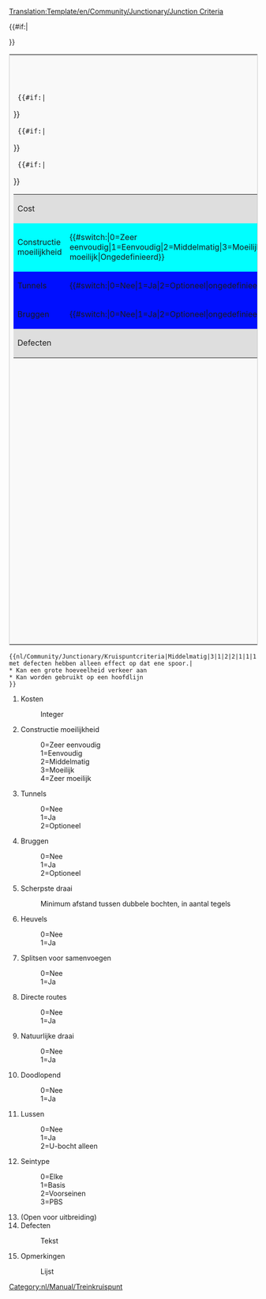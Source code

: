 <noinclude>[[Translation:Template/en/Community/Junctionary/Junction Criteria]]</noinclude><noinclude></noinclude><includeonly>
<table style='border: 1px solid #ccc;background-color: #f9f9f9;'>
<tr><th colspan='2'>[[nl/Community/Junctionary/Kruispuntcriteria|Kruispuntcriteria]]</th></tr>
<tr><td width='50%' valign='top'>
<table border='0' width='100%'>
  <tr bgcolor='#DEDEDE'><td>Cost</td><td>{{{1}}}</td></tr>
  {{#if:{{{2}}}|<tr bgcolor='#{{#switch:{{{2}}}|0=99FF99|1=CCFF99|2=FFFF99|3=FFCC99|4=FF9999|FFFFFF}}'>
  <td>Constructie moeilijkheid</td><td>{{#switch:{{{2}}}|0=Zeer eenvoudig|1=Eenvoudig|2=Middelmatig|3=Moeilijk|4=Zeer moeilijk|Ongedefinieerd}}</td></tr>}}
  {{#if:{{{3}}}|<tr bgcolor='#{{#switch:{{{3}}}|0=CCFFCC|1=FFCCCC|2=FFFFCC|FFFFFF}}'>
  <td>Tunnels</td><td>{{#switch:{{{3}}}|0=Nee|1=Ja|2=Optioneel|ongedefinieerd}}</td></tr>}}
  {{#if:{{{4}}}|<tr bgcolor='#{{#switch:{{{4}}}|0=CCFFCC|1=FFCCCC|2=FFFFCC|FFFFFF}}'>
  <td>Bruggen</td><td>{{#switch:{{{4}}}|0=Nee|1=Ja|2=Optioneel|ongedefinieerd}}</td></tr>}}
  <tr bgcolor='#DEDEDE'><td colspan='2'>Defecten<br/>{{{14}}}</td></tr>
</table>
</td><td width='50%' valign='top'>
<table border='0' width='100%'>{{#if:{{{5}}}|<tr bgcolor='#{{#switch:{{{5}}}   | 0=f99fff   | 1=fc9fff   | 2=fd9fff   | 3=fe9fff   | 4=ff9fff   | 5=ef9fff   | 6=df9fff   | 7=cf9fff   | 8=bf9fff   | 9=af9fff   |10=9f9fff   |11=8f9fff   |12=7f9fff   |  ffffff  }}'>
  <td>Scherpste draai</td><td>{{{5}}}</td></tr>}}
  {{#if:{{{6}}}|<tr bgcolor='#{{#switch:{{{6}}}|0=CCFFCC|1=FFCCCC|FFFFFF}}'>
  <td>Heuvels</td><td>{{#switch:{{{6}}}|0=Nee|1=Ja|ongedefinieerd}}</td></tr>}}
   {{#if:{{{7}}}|<tr bgcolor='#{{#switch:{{{7}}}|0=FFCCCC|1=CCFFCC|FFFFFF}}'>
  <td>Splitsen voor samenvoegen</td><td>{{#switch:{{{7}}}|0=Nee|1=Ja|ongedefinieerd}}</td></tr>}}
  {{#if:{{{8}}}|<tr bgcolor='#{{#switch:{{{8}}}|0=FFCCCC|1=CCFFCC|FFFFFF}}'>
  <td>Directe Route</td><td>{{#switch:{{{8}}}|0=Nee|1=Ja|ongedefinieerd}}</td></tr>}}
  {{#if:{{{9}}}|<tr bgcolor='#{{#switch:{{{9}}}|0=FFCCCC|1=CCFFCC|FFFFFF}}'>
  <td>Natuurlijke draai</td><td>{{#switch:{{{9}}}|0=Nee|1=Ja|ongedefinieerd}}</td></tr>}}
  {{#if:{{{10}}}|<tr bgcolor='#{{#switch:{{{10}}}|0=CCFFCC|1=FFCCCC|FFFFFF}}'>
  <td>Doodlopend</td><td>{{#switch:{{{10}}}|0=Nee|1=Ja|ongedefinieerd}}</td></tr>}}
  {{#if:{{{11}}}|<tr bgcolor='#{{#switch:{{{11}}}|0=CCFFCC|1=FFCCCC|2=CCFFCC|FFFFFF}}'>
  <td>Lussen</td><td>{{#switch:{{{11}}}|0=Nee|1=Ja|2=U-bocht alleen|ongedefinieerd}}</td></tr>}}
  {{#if:{{{12}}}|<tr bgcolor='#DEDEDE'><td>Seintype</td>
  <td>{{#switch:{{{12}}}|0=Elke|1=Basis|2=Voorsein|3=PBS|ongedefinieerd}}</td></tr>}}
</table>
</td></tr>
{{#if:{{{15}}}|<tr><td colspan='2'>{{{15}}}</td></tr>}}
</table>
</includeonly>
<noinclude>
{{nl/Community/Junctionary/Kruispuntcriteria|Middelmatig|3|1|2|2|1|1|1|1|0|0|0||Treinen met defecten hebben alleen effect op dat ene spoor.|
* Kan een grote hoeveelheid verkeer aan
* Kan worden gebruikt op een hoofdlijn
}}
<pre>{{nl/Community/Junctionary/Kruispuntcriteria|Middelmatig|3|1|2|2|1|1|1|1|0|0|0||Treinen met defecten hebben alleen effect op dat ene spoor.|
* Kan een grote hoeveelheid verkeer aan
* Kan worden gebruikt op een hoofdlijn
}}</pre>
#Kosten
#:Integer
#Constructie moeilijkheid
#:0=Zeer eenvoudig
#:1=Eenvoudig
#:2=Middelmatig
#:3=Moeilijk
#:4=Zeer moeilijk
#Tunnels
#:0=Nee
#:1=Ja
#:2=Optioneel
#Bruggen
#:0=Nee
#:1=Ja
#:2=Optioneel
#Scherpste draai
#:Minimum afstand tussen dubbele bochten, in aantal tegels
#Heuvels
#:0=Nee
#:1=Ja
#Splitsen voor samenvoegen
#:0=Nee
#:1=Ja
#Directe routes
#:0=Nee
#:1=Ja
#Natuurlijke draai
#:0=Nee
#:1=Ja
#Doodlopend
#:0=Nee
#:1=Ja
#Lussen
#:0=Nee
#:1=Ja
#:2=U-bocht alleen
#Seintype
#:0=Elke
#:1=Basis
#:2=Voorseinen
#:3=PBS
# (Open voor uitbreiding)
#Defecten
#:Tekst
#Opmerkingen
#:Lijst

[[Category:nl/Manual/Treinkruispunt]]
</noinclude>